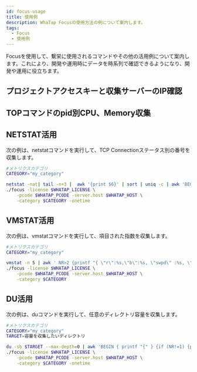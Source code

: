```yaml
---
id: focus-usage
title: 使用例
description: WhaTap Focusの使用方法の例について案内します。
tags:
  - Focus
  - 使用例
---
```



Focusを使用して、繫栄に使用されるコマンドやその他の活用例について案内します。これにより、開発や運用時にデータを時系列で確認できるようになり、開発や運用に役立ちます。

## プロジェクトアクセスキーと収集サーバーのIP確認


<Checkpakip />

## TOPコマンドのpid別CPU、Memory収集


<Topcollectcpumemory />

## NETSTAT活用

次の例は、netstatコマンドを実行して、TCP Connectionステータス別の番号を収集します。

```bash title='Linux Shell'
#メトリクスカテゴリ
CATEGORY="my_category"

netstat -nat| tail -n+3 |  awk '{print $6}' | sort | uniq -c | awk 'BEGIN { printf "{" } {if (NR!=1) {printf ", "}}{printf "\"%s\":%s",$2,$1} END { print "}" }' | \
./focus -license $WHATAP_LICENSE \
    -pcode $WHATAP_PCODE -server.host $WHATAP_HOST \
    -category $CATEGORY -onetime
```

## VMSTAT活用

次の例は、vmstatコマンドを実行して、項目された指数を収集します。

```bash title='Linux Shell'
#メトリクスカテゴリ
CATEGORY="my_category"

vmstat -n 5 | awk ' NR>2 {printf "{ \"r\":%s,\"b\":%s, \"swpd\" :%s, \"free\" :%s, \"buff\" :%s, \"cache\" :%s, \"si\" :%s, \"so\":%s, \"bi\" :%s, \"bo\" :%s,  \"in\" :%s,  \"cs\":%s, \"us\":%s, \"sy\":%s, \"id\":%s, \"wa\":%s, \"st\" :%s }\n", $1,$2, $3,$4, $5,$6, $7,$8, $9,$10, $11,$12, $13,$14, $15,$16,$17}\n' | \
./focus -license $WHATAP_LICENSE \
    -pcode $WHATAP_PCODE -server.host $WHATAP_HOST \
    -category $CATEGORY
```

## DU活用

次の例は、duコマンドを実行して、任意のディレクトリ容量を収集します。

```bash title='Linux Shell'
#メトリクスカテゴリ
CATEGORY="my_category"
TARGET=容量を収集したいディレクトリ

du -sb $TARGET --max-depth=0 | awk 'BEGIN { printf "{" } {if (NR!=1) {printf ", "}}{printf "\"%s\":%s",$2,$1} END { print "}" }' | \
./focus -license $WHATAP_LICENSE \
    -pcode $WHATAP_PCODE -server.host $WHATAP_HOST \
    -category $CATEGORY -onetime
```
